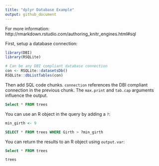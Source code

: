 ```yaml
---
title: "dplyr Database Example"
output: github_document
---
```


For more information: http://rmarkdown.rstudio.com/authoring_knitr_engines.html#sql

First, setup a database connection: 

```r
library(DBI)
library(RSQLite)

# Can be any DBI compliant database connection
con <- RSQLite::datasetsDb()
RSQLite::dbListTables(con)
```

Then add SQL code chunks. `connection` references the DBI compliant connection in the previous chunk. The `max.print` and `tab.cap` arguments influence the output.


```sql
Select * FROM trees
```

You can use an R object in the query by adding a `?`:

```r
min_girth <- 9
```

```sql
SELECT * FROM trees WHERE Girth > ?min_girth
```

You can return the results to an R object using `output.var`:

```sql
Select * FROM trees
```

```r
trees
```
